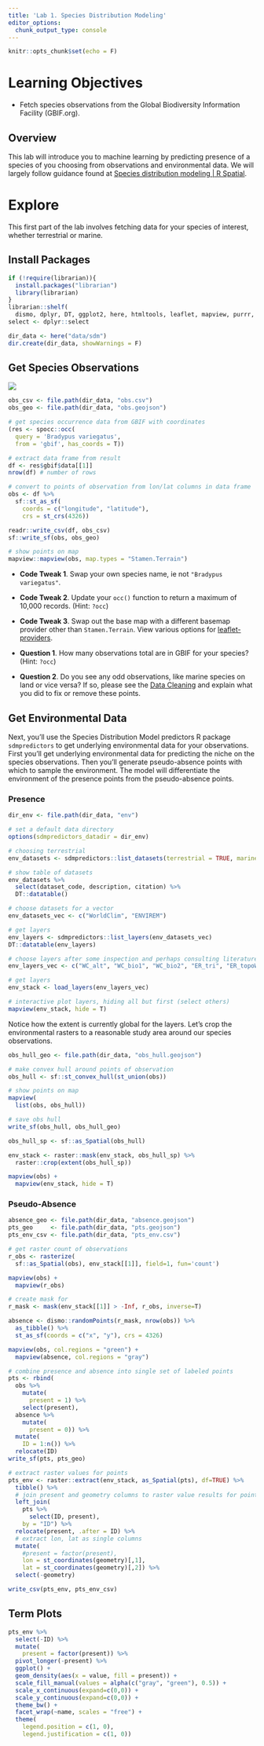```yaml
---
title: 'Lab 1. Species Distribution Modeling'
editor_options: 
  chunk_output_type: console
---
```


```r
knitr::opts_chunk$set(echo = F)
```

# Learning Objectives {-}

- Fetch species observations from the Global Biodiversity Information Facility (GBIF.org).

## Overview

This lab will introduce you to machine learning by predicting presence of a species of you choosing from observations and environmental data. We will largely follow guidance found at [Species distribution modeling | R Spatial](https://rspatial.org/raster/sdm/). 

# Explore

This first part of the lab involves fetching data for your species of interest, whether terrestrial or marine.

## Install Packages

```r
if (!require(librarian)){
  install.packages("librarian")
  library(librarian)
}
librarian::shelf(
  dismo, dplyr, DT, ggplot2, here, htmltools, leaflet, mapview, purrr, raster, readr, rgbif, rgdal, rJava, sdmpredictors, sf, spocc, tidyr)
select <- dplyr::select

dir_data <- here("data/sdm")
dir.create(dir_data, showWarnings = F)
```

## Get Species Observations

![](https://www.zooportraits.com/wp-content/uploads/2018/06/shutterstock_125014706.jpg)

```r
obs_csv <- file.path(dir_data, "obs.csv")
obs_geo <- file.path(dir_data, "obs.geojson")

# get species occurrence data from GBIF with coordinates
(res <- spocc::occ(
  query = 'Bradypus variegatus', 
  from = 'gbif', has_coords = T))

# extract data frame from result
df <- res$gbif$data[[1]] 
nrow(df) # number of rows

# convert to points of observation from lon/lat columns in data frame
obs <- df %>% 
  sf::st_as_sf(
    coords = c("longitude", "latitude"),
    crs = st_crs(4326))

readr::write_csv(df, obs_csv)
sf::write_sf(obs, obs_geo)

# show points on map
mapview::mapview(obs, map.types = "Stamen.Terrain")
```

- **Code Tweak 1**. Swap your own species name, ie not `"Bradypus variegatus"`.

- **Code Tweak 2**. Update your `occ()` function to return a maximum of 10,000 records. (Hint: `?occ`)

- **Code Tweak 3**. Swap out the base map with a different basemap provider other than `Stamen.Terrain`. View various options for [leaflet-providers](http://leaflet-extras.github.io/leaflet-providers/preview/). 

- **Question 1**. How many observations total are in GBIF for your species? (Hint: `?occ`)

- **Question 2**.  Do you see any odd observations, like marine species on land or vice versa? If so, please see the [Data Cleaning](
https://rspatial.org/raster/sdm/2_sdm_occdata.html#data-cleaning) and explain what you did to fix or remove these points.

<!-- 
- **Question X**. Use the ‘rasterize’ function to create a raster of the number of observations and make a map. Use “wrld_simpl” from the maptools package for country boundaries.

- **Question X**. Map the uncertainty associated with the georeferences. Some records in data returned by gbif have that. You can also extract it from the data returned by the geocode function.
-->

## Get Environmental Data

Next, you'll use the Species Distribution Model predictors R package `sdmpredictors` to get underlying environmental data for your observations. First you'll get underlying environmental data for predicting the niche on the species observations. Then you'll generate pseudo-absence points with which to sample the environment. The model will differentiate the environment of the presence points from the pseudo-absence points.

### Presence

```r
dir_env <- file.path(dir_data, "env")

# set a default data directory
options(sdmpredictors_datadir = dir_env)

# choosing terrestrial
env_datasets <- sdmpredictors::list_datasets(terrestrial = TRUE, marine = FALSE)

# show table of datasets
env_datasets %>% 
  select(dataset_code, description, citation) %>% 
  DT::datatable()

# choose datasets for a vector
env_datasets_vec <- c("WorldClim", "ENVIREM")

# get layers
env_layers <- sdmpredictors::list_layers(env_datasets_vec)
DT::datatable(env_layers)

# choose layers after some inspection and perhaps consulting literature
env_layers_vec <- c("WC_alt", "WC_bio1", "WC_bio2", "ER_tri", "ER_topoWet")

# get layers
env_stack <- load_layers(env_layers_vec)

# interactive plot layers, hiding all but first (select others)
mapview(env_stack, hide = T)
```

Notice how the extent is currently global for the layers. Let's crop the environmental rasters to a reasonable study area around our species observations.

```r
obs_hull_geo <- file.path(dir_data, "obs_hull.geojson")

# make convex hull around points of observation
obs_hull <- sf::st_convex_hull(st_union(obs))

# show points on map
mapview(
  list(obs, obs_hull))

# save obs hull
write_sf(obs_hull, obs_hull_geo)

obs_hull_sp <- sf::as_Spatial(obs_hull)

env_stack <- raster::mask(env_stack, obs_hull_sp) %>% 
  raster::crop(extent(obs_hull_sp))

mapview(obs) + 
  mapview(env_stack, hide = T)
```

### Pseudo-Absence

```r
absence_geo <- file.path(dir_data, "absence.geojson")
pts_geo     <- file.path(dir_data, "pts.geojson")
pts_env_csv <- file.path(dir_data, "pts_env.csv")

# get raster count of observations
r_obs <- rasterize(
  sf::as_Spatial(obs), env_stack[[1]], field=1, fun='count')

mapview(obs) + 
  mapview(r_obs)

# create mask for 
r_mask <- mask(env_stack[[1]] > -Inf, r_obs, inverse=T)

absence <- dismo::randomPoints(r_mask, nrow(obs)) %>% 
  as_tibble() %>% 
  st_as_sf(coords = c("x", "y"), crs = 4326)

mapview(obs, col.regions = "green") + 
  mapview(absence, col.regions = "gray")

# combine presence and absence into single set of labeled points 
pts <- rbind(
  obs %>% 
    mutate(
      present = 1) %>% 
    select(present),
  absence %>% 
    mutate(
      present = 0)) %>% 
  mutate(
    ID = 1:n()) %>% 
  relocate(ID)
write_sf(pts, pts_geo)

# extract raster values for points
pts_env <- raster::extract(env_stack, as_Spatial(pts), df=TRUE) %>% 
  tibble() %>% 
  # join present and geometry columns to raster value results for points
  left_join(
    pts %>% 
      select(ID, present),
    by = "ID") %>% 
  relocate(present, .after = ID) %>% 
  # extract lon, lat as single columns
  mutate(
    #present = factor(present),
    lon = st_coordinates(geometry)[,1],
    lat = st_coordinates(geometry)[,2]) %>% 
  select(-geometry)

write_csv(pts_env, pts_env_csv)
```

## Term Plots

```r
pts_env %>% 
  select(-ID) %>% 
  mutate(
    present = factor(present)) %>% 
  pivot_longer(-present) %>% 
  ggplot() +
  geom_density(aes(x = value, fill = present)) + 
  scale_fill_manual(values = alpha(c("gray", "green"), 0.5)) +
  scale_x_continuous(expand=c(0,0)) +
  scale_y_continuous(expand=c(0,0)) +
  theme_bw() + 
  facet_wrap(~name, scales = "free") +
  theme(
    legend.position = c(1, 0),
    legend.justification = c(1, 0))
```

<!--

# Ensemble

Maybe zoon R package.

-->

